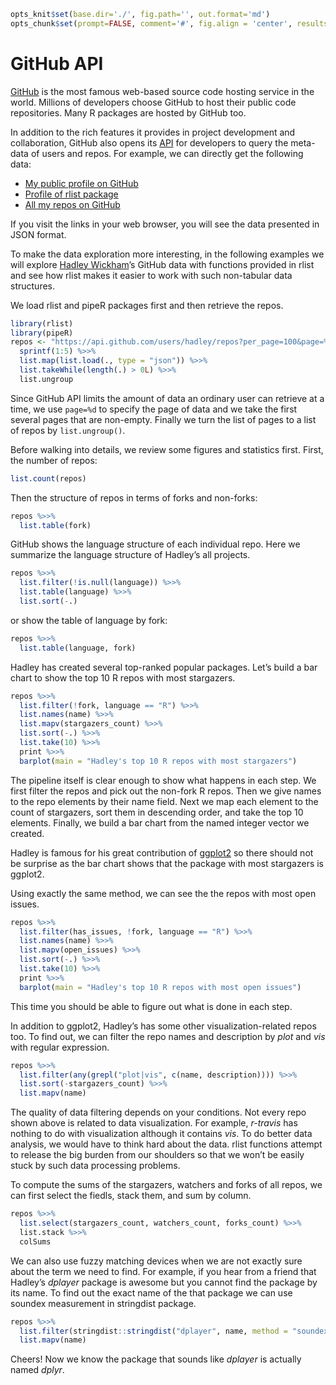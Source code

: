 ```r
opts_knit$set(base.dir='./', fig.path='', out.format='md')
opts_chunk$set(prompt=FALSE, comment='#', fig.align = 'center', results='markup')
```

# GitHub API

[GitHub](https://github.com/) is the most famous web-based source code hosting service in the world. Millions of developers choose GitHub to host their public code repositories. Many R packages are hosted by GitHub too.

In addition to the rich features it provides in project development and collaboration, GitHub also opens its [API](https://api.github.com/) for developers to query the meta-data of users and repos. For example, we can directly get the following data:

- [My public profile on GitHub](https://api.github.com/users/renkun-ken)
- [Profile of rlist package](https://api.github.com/repos/renkun-ken/rlist)
- [All my repos on GitHub](https://api.github.com/users/renkun-ken/repos)

If you visit the links in your web browser, you will see the data presented in JSON format.

To make the data exploration more interesting, in the following examples we will explore [Hadley Wickham](https://github.com/hadley)'s GitHub data with functions provided in rlist and see how rlist makes it easier to work with such non-tabular data structures.

We load rlist and pipeR packages first and then retrieve the repos.

```r
library(rlist)
library(pipeR)
repos <- "https://api.github.com/users/hadley/repos?per_page=100&page=%d" %>>%
  sprintf(1:5) %>>%
  list.map(list.load(., type = "json")) %>>%
  list.takeWhile(length(.) > 0L) %>>%
  list.ungroup
```

Since GitHub API limits the amount of data an ordinary user can retrieve at a time, we use `page=%d` to specify the page of data and we take the first several pages that are non-empty. Finally we turn the list of pages to a list of repos by `list.ungroup()`.

Before walking into details, we review some figures and statistics first. First, the number of repos:

```r
list.count(repos)
```

Then the structure of repos in terms of forks and non-forks:

```r
repos %>>%
  list.table(fork)
```

GitHub shows the language structure of each individual repo. Here we summarize the language structure of Hadley's all projects.

```r
repos %>>% 
  list.filter(!is.null(language)) %>>%
  list.table(language) %>>%
  list.sort(-.)
```

or show the table of language by fork:

```r
repos %>>%
  list.table(language, fork)
```

Hadley has created several top-ranked popular packages. Let's build a bar chart to show the top 10 R repos with most stargazers.

```r
repos %>>%
  list.filter(!fork, language == "R") %>>%
  list.names(name) %>>%
  list.mapv(stargazers_count) %>>%
  list.sort(-.) %>>%
  list.take(10) %>>%
  print %>>%
  barplot(main = "Hadley's top 10 R repos with most stargazers")
```

The pipeline itself is clear enough to show what happens in each step. We first filter the repos and pick out the non-fork R repos. Then we give names to the repo elements by their name field. Next we map each element to the count of stargazers, sort them in descending order, and take the top 10 elements. Finally, we build a bar chart from the named integer vector we created.

Hadley is famous for his great contribution of [ggplot2](http://ggplot2.org/) so there should not be surprise as the bar chart shows that the package with most stargazers is ggplot2. 

Using exactly the same method, we can see the the repos with most open issues.

```r
repos %>>%
  list.filter(has_issues, !fork, language == "R") %>>%
  list.names(name) %>>%
  list.mapv(open_issues) %>>%
  list.sort(-.) %>>%
  list.take(10) %>>%
  print %>>%
  barplot(main = "Hadley's top 10 R repos with most open issues")
```

This time you should be able to figure out what is done in each step.

In addition to ggplot2, Hadley's has some other visualization-related repos too. To find out, we can filter the repo names and description by *plot* and *vis* with regular expression.

```r
repos %>>%
  list.filter(any(grepl("plot|vis", c(name, description)))) %>>%
  list.sort(-stargazers_count) %>>%
  list.mapv(name)
```

The quality of data filtering depends on your conditions. Not every repo shown above is related to data visualization. For example, *r-travis* has nothing to do with visualization although it contains *vis*. To do better data analysis, we would have to think hard about the data. rlist functions attempt to release the big burden from our shoulders so that we won't be easily stuck by such data processing problems.

To compute the sums of the stargazers, watchers and forks of all repos, we can first select the fiedls, stack them, and sum by column.

```r
repos %>>%
  list.select(stargazers_count, watchers_count, forks_count) %>>%
  list.stack %>>%
  colSums
```

We can also use fuzzy matching devices when we are not exactly sure about the term we need to find. For example, if you hear from a friend that Hadley's *dplayer* package is awesome but you cannot find the package by its name. To find out the exact name of the that package we can use soundex measurement in stringdist package.

```r
repos %>>%
  list.filter(stringdist::stringdist("dplayer", name, method = "soundex") == 0) %>>%
  list.mapv(name)
```

Cheers! Now we know the package that sounds like *dplayer* is actually named *dplyr*.
